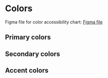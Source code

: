 
<Meta title="Foundations/Colors" />

# Colors

Figma file for color accessibility chart: [Figma file](https://www.figma.com/file/a6G6ZD6W3tlq0qmUkdvdp1/Fudis-DS-Foundations?node-id=137%3A272&t=Z8j4NL4q9I5h7OMD-0)

## Primary colors

<ColorPalette>
  <ColorItem
    title="Sisu primary colors"
    colors={{
      "$color-primary-light": "#daedff",
      "$color-primary": "#1076db",
      "$color-primary-dark": "#1d65b8",
    }}
  />
</ColorPalette>
<ColorPalette>
  <ColorItem
    title="Into primary colors"
    colors={{
      "$color-primary-light": "#e0f4fd",
      "$color-primary": "#0a729e",
      "$color-primary-dark": "#0e5d81",
      "$color-primary-extra-dark": "#1b2e36",
    }}
  />
</ColorPalette>

## Secondary colors

<ColorPalette>
  <ColorItem
    title="Grays"
    colors={{
      "$color-white": "#ffffff",
      "$color-gray-extra-light": "#f1f1f1",
      "$color-gray-light": "#d4d4d4",
      "$color-gray-middle": "#727272",
      "$color-gray-dark": "#484848",
    }}
  />
</ColorPalette>

## Accent colors

<ColorPalette>
  <ColorItem title="Red" colors={{ "$color-red": "#b83c2e", "$color-red-light": "#f5d9d6" }} />
  <ColorItem
    title="Yellow"
    colors={{ "$color-yellow": "#f1c40f", "$color-yellow-light": "#fdefb4" }}
  />
  <ColorItem
    title="Green"
    colors={{ "$color-green": "#1e874b", "$color-green-light": "#c6ecd6" }}
  />
  <ColorItem title="Focus primary" colors={{ "$color-focus-primary": "#1076db" }} />
</ColorPalette>
